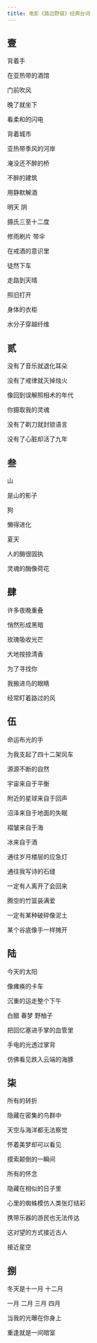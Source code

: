```yaml
---
title: 电影《路边野餐》经典台词
---
```


## 壹

背着手

在亚热带的酒馆

门前吹风

晚了就坐下

看柔和的闪电

背着城市

亚热带季风的河岸

淹没还不醉的桥

不醉的建筑

用静默解酒

明天 阴

摄氏三至十二度

修雨刷片 带伞

在戒酒的意识里

徒然下车

走路到天晴

照旧打开

身体的衣柜

水分子穿越纤维

## 贰

没有了音乐就退化耳朵

没有了戒律就灭掉烛火

像回到误解照相术的年代

你摄取我的灵魂

没有了剃刀就封锁语言

没有了心脏却活了九年

## 叁

山

是山的影子

狗

懒得进化

夏天

人的酶很固执

灵魂的酶像荷花

## 肆

许多夜晚重叠

悄然形成黑暗

玫瑰吸收光芒

大地按捺清香

为了寻找你

我搬进鸟的眼睛

经常盯着路过的风

## 伍

命运布光的手

为我支起了四十二架风车

源源不断的自然

宇宙来自于平衡

附近的星球来自于回声

沼泽来自于地面的失眠

褶皱来自于海

冰来自于酒

通往岁月楼层的应急灯

通往我写诗的石缝

一定有人离开了会回来

腾空的竹篮装满爱

一定有某种破碎像泥土

某个谷底像手一样摊开

## 陆

今天的太阳

像瘫痪的卡车

沉重的运走整个下午

白醋 春梦 野柚子

把回忆塞进手掌的血管里

手电的光透过掌背

仿佛看见跌入云端的海豚

## 柒

所有的转折

隐藏在密集的鸟群中

天空与海洋都无法察觉

怀着美梦却可以看见

摸索颠倒的一瞬间

所有的怀念

隐藏在相似的日子里

心里的蜘蛛模仿人类张灯结彩

携带乐器的游民也无法传达

这对望的方式接近古人

接近星空

## 捌

冬天是十一月 十二月

一月 二月 三月 四月

当我的光曝在你身上

重逢就是一间暗室